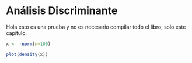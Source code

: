 # Análisis Discriminante {#discri}
Hola esto es una prueba y no es necesario compilar todo el libro, solo este capitulo.

```r
x <- rnorm(n=100)
```

```r
plot(density(x))
```


